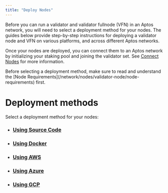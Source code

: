 ```yaml
---
title: "Deploy Nodes"
---
```



Before you can run a validator and validator fullnode (VFN) in an Aptos network, you will need to select a deployment
method for your nodes. The guides below provide step-by-step instructions for deploying a validator node and VFN
on various platforms, and across different Aptos networks.

Once your nodes are deployed, you can connect them to an Aptos network by initializing your staking pool and joining
the validator set. See [Connect Nodes](/network/nodes/validator-node/connect-nodes) for more information.

<Aside type="caution">
  Before selecting a deployment method, make sure to read and understand the [Node Requirements](/network/nodes/validator-node/node-requirements) first.
</Aside>

# Deployment methods

Select a deployment method for your nodes:

- ### [Using Source Code](/network/nodes/validator-node/deploy-nodes/using-source-code)
- ### [Using Docker](/network/nodes/validator-node/deploy-nodes/using-docker)
- ### [Using AWS](/network/nodes/validator-node/deploy-nodes/using-aws)
- ### [Using Azure](/network/nodes/validator-node/deploy-nodes/using-azure)
- ### [Using GCP](/network/nodes/validator-node/deploy-nodes/using-gcp)
